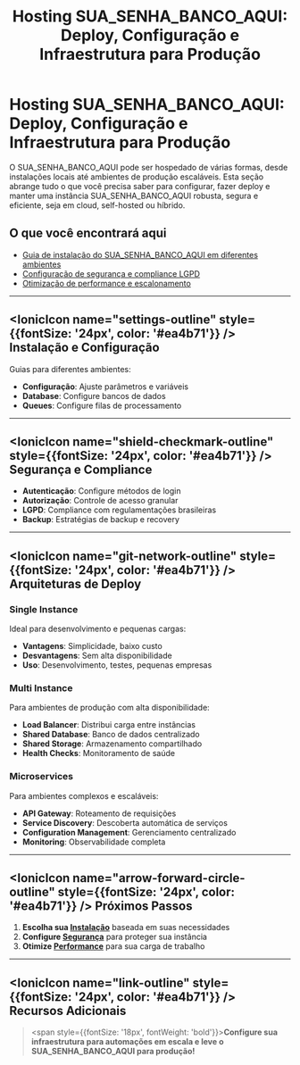 ﻿---
sidebar_position: 1
title: "Hosting SUA_SENHA_BANCO_AQUI: Deploy, Configuração e Infraestrutura para Produção"
description: Configure, faça deploy e gerencie sua instância SUA_SENHA_BANCO_AQUI em produção, com guias para cloud, self-hosted, escalonamento, segurança e boas práticas.
keywords: [SUA_SENHA_BANCO_AQUI, hosting, deploy SUA_SENHA_BANCO_AQUI, hospedagem SUA_SENHA_BANCO_AQUI, cloud SUA_SENHA_BANCO_AQUI, self-hosted SUA_SENHA_BANCO_AQUI, infraestrutura SUA_SENHA_BANCO_AQUI, produção, configuração, escalonamento, boas práticas]
---

# Hosting SUA_SENHA_BANCO_AQUI: Deploy, Configuração e Infraestrutura para Produção

O SUA_SENHA_BANCO_AQUI pode ser hospedado de várias formas, desde instalações locais até ambientes de produção escaláveis. Esta seção abrange tudo o que você precisa saber para configurar, fazer deploy e manter uma instância SUA_SENHA_BANCO_AQUI robusta, segura e eficiente, seja em cloud, self-hosted ou híbrido.

## O que você encontrará aqui

- [Guia de instalação do SUA_SENHA_BANCO_AQUI em diferentes ambientes](./instalacao/)
- [Configuração de segurança e compliance LGPD](./seguranca/)
- [Otimização de performance e escalonamento](./escalonamento/)

---

## <IonicIcon name="settings-outline" style={{fontSize: '24px', color: '#ea4b71'}} /> Instalação e Configuração

Guias para diferentes ambientes:

- **Configuração**: Ajuste parâmetros e variáveis
- **Database**: Configure bancos de dados
- **Queues**: Configure filas de processamento

---

## <IonicIcon name="shield-checkmark-outline" style={{fontSize: '24px', color: '#ea4b71'}} /> Segurança e Compliance

- **Autenticação**: Configure métodos de login
- **Autorização**: Controle de acesso granular
- **LGPD**: Compliance com regulamentações brasileiras
- **Backup**: Estratégias de backup e recovery

---

## <IonicIcon name="git-network-outline" style={{fontSize: '24px', color: '#ea4b71'}} /> Arquiteturas de Deploy

### Single Instance

Ideal para desenvolvimento e pequenas cargas:

- **Vantagens**: Simplicidade, baixo custo
- **Desvantagens**: Sem alta disponibilidade
- **Uso**: Desenvolvimento, testes, pequenas empresas

### Multi Instance

Para ambientes de produção com alta disponibilidade:

- **Load Balancer**: Distribui carga entre instâncias
- **Shared Database**: Banco de dados centralizado
- **Shared Storage**: Armazenamento compartilhado
- **Health Checks**: Monitoramento de saúde

### Microservices

Para ambientes complexos e escaláveis:

- **API Gateway**: Roteamento de requisições
- **Service Discovery**: Descoberta automática de serviços
- **Configuration Management**: Gerenciamento centralizado
- **Monitoring**: Observabilidade completa

---

## <IonicIcon name="arrow-forward-circle-outline" style={{fontSize: '24px', color: '#ea4b71'}} /> Próximos Passos

1. **Escolha sua [Instalação](./instalacao/)** baseada em suas necessidades
2. **Configure [Segurança](./seguranca/)** para proteger sua instância
3. **Otimize [Performance](./escalonamento/)** para sua carga de trabalho

---

## <IonicIcon name="link-outline" style={{fontSize: '24px', color: '#ea4b71'}} /> Recursos Adicionais

> <span style={{fontSize: '18px', fontWeight: 'bold'}}>**Configure sua infraestrutura para automações em escala e leve o SUA_SENHA_BANCO_AQUI para produção!**</span>
